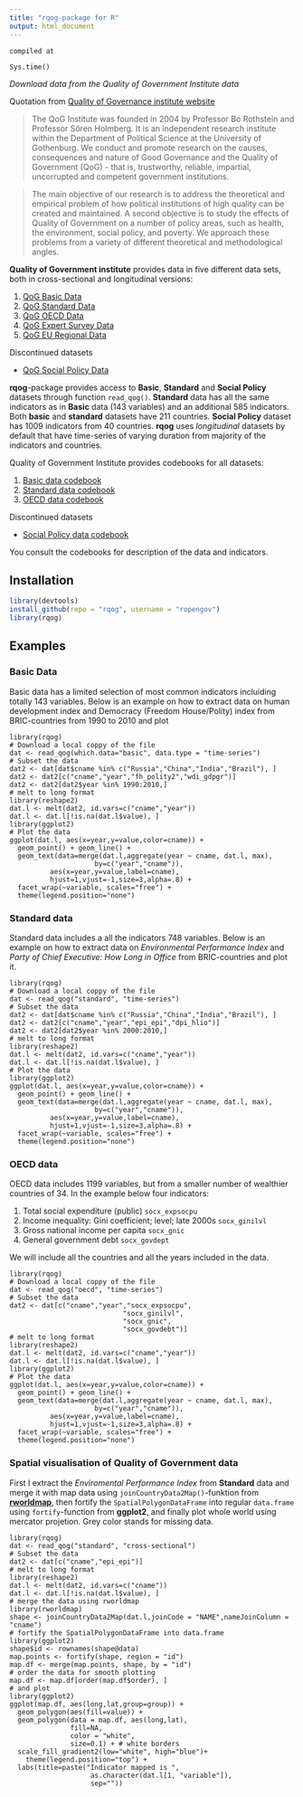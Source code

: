 ```yaml
---
title: "rqog-package for R"
output: html_document
---
```



<!--
%\VignetteEngine{knitr::knitr}
%\VignetteIndexEntry{rqog Markdown Vignette made with knitr}
-->


`compiled at`
```rtimestamp
Sys.time()
```


*Download data from the Quality of Government Institute data*

Quotation from [ Quality of Governance institute website](http://www.qog.pol.gu.se/)

>The QoG Institute was founded in 2004 by Professor Bo Rothstein and Professor Sören Holmberg. It is an independent research institute within the Department of Political Science at the University of Gothenburg. We conduct and promote research on the causes, consequences and nature of Good Governance and the Quality of Government (QoG) - that is, trustworthy, reliable, impartial, uncorrupted and competent government institutions.

>The main objective of our research is to address the theoretical and empirical problem of how political institutions of high quality can be created and maintained. A second objective is to study the effects of Quality of Government on a number of policy areas, such as health, the environment, social policy, and poverty. We approach these problems from a variety of different theoretical and methodological angles.

**Quality of Government institute** provides data in five different data sets, both in cross-sectional and longitudinal versions:

1. [QoG Basic Data](http://www.qog.pol.gu.se/data/datadownloads/qogbasicdata/)
2. [QoG Standard Data](http://www.qog.pol.gu.se/data/datadownloads/qogstandarddata/)
3. [QoG OECD Data](http://qog.pol.gu.se/data/datadownloads/qogoecddata)
4. [QoG Expert Survey Data](http://www.qog.pol.gu.se/data/datadownloads/qogexpertsurveydata/) 
5. [QoG EU Regional Data](http://www.qog.pol.gu.se/data/datadownloads/qogeuregionaldata/)

Discontinued datasets

-  [QoG Social Policy Data](http://www.qog.pol.gu.se/data/datadownloads/qogsocialpolicydata/)

**rqog**-package provides access to **Basic**, **Standard** and **Social Policy** datasets through function `read_qog()`. **Standard** data has all the same indicators as in **Basic** data (143 variables) and an additional 585 indicators. Both **basic** and **standard** datasets have 211 countries. **Social Policy** dataset has 1009 indicators from 40 countries. **rqog** uses *longitudinal* datasets by default that have time-series of varying duration from majority of the indicators and countries.

Quality of Government Institute provides codebooks for all datasets: 

1. [Basic data codebook](http://www.qogdata.pol.gu.se/data/qog_bas_jan15.pdf)
2. [Standard data codebook](http://www.qogdata.pol.gu.se/data/qog_std_jan15.pdf)
3. [OECD data codebook](http://www.qogdata.pol.gu.se/data/qog_oecd_jan15.pdf)

Discontinued datasets

- [Social Policy data codebook](http://www.qogdata.pol.gu.se/codebook/codebook_social_4apr12.pdf)

You consult the codebooks for description of the data and indicators.


## Installation

```r
library(devtools)
install_github(repo = "rqog", username = "ropengov")
library(rqog)
```

## Examples

### Basic Data

Basic data has a limited selection of most common indicators incluiding totally 143 variables. Below is an example on how to extract data on human development index and Democracy (Freedom House/Polity) index from BRIC-countries from 1990 to 2010 and plot


```rExampleBasic
library(rqog)
# Download a local coppy of the file
dat <- read_qog(which.data="basic", data.type = "time-series")
# Subset the data
dat2 <- dat[dat$cname %in% c("Russia","China","India","Brazil"), ]
dat2 <- dat2[c("cname","year","fh_polity2","wdi_gdpgr")]
dat2 <- dat2[dat2$year %in% 1990:2010,]
# melt to long format
library(reshape2)
dat.l <- melt(dat2, id.vars=c("cname","year"))
dat.l <- dat.l[!is.na(dat.l$value), ]
library(ggplot2)
# Plot the data
ggplot(dat.l, aes(x=year,y=value,color=cname)) + 
  geom_point() + geom_line() +
  geom_text(data=merge(dat.l,aggregate(year ~ cname, dat.l, max),
                     by=c("year","cname")),
          aes(x=year,y=value,label=cname),
          hjust=1,vjust=-1,size=3,alpha=.8) +
  facet_wrap(~variable, scales="free") +
  theme(legend.position="none")
```


### Standard data

Standard data includes a all the indicators 748 variables. Below is an example on how to extract data on *Environmental Performance Index*  and *Party of Chief Executive: How Long in Office* from BRIC-countries and plot it.


```rExampleStandard
library(rqog)
# Download a local coppy of the file
dat <- read_qog("standard", "time-series")
# Subset the data
dat2 <- dat[dat$cname %in% c("Russia","China","India","Brazil"), ]
dat2 <- dat2[c("cname","year","epi_epi","dpi_hlio")]
dat2 <- dat2[dat2$year %in% 2000:2010,]
# melt to long format
library(reshape2)
dat.l <- melt(dat2, id.vars=c("cname","year"))
dat.l <- dat.l[!is.na(dat.l$value), ]
# Plot the data
library(ggplot2)
ggplot(dat.l, aes(x=year,y=value,color=cname)) + 
  geom_point() + geom_line() +
  geom_text(data=merge(dat.l,aggregate(year ~ cname, dat.l, max),
                     by=c("year","cname")),
          aes(x=year,y=value,label=cname),
          hjust=1,vjust=-1,size=3,alpha=.8) +
  facet_wrap(~variable, scales="free") +
  theme(legend.position="none")
```

### OECD data

OECD data includes 1199 variables, but from a smaller number of wealthier countries of 34. In the example below four indicators:

1. Total social expenditure (public) `socx_expsocpu`
2. Income inequality: Gini coefficient; level; late 2000s `socx_ginilvl`
3. Gross national income per capita `socx_gnic`
4. General government debt `socx_govdept`

We will include all the countries and all the years included in the data.


```rExampleSocialPolicy
library(rqog)
# Download a local coppy of the file
dat <- read_qog("oecd", "time-series")
# Subset the data
dat2 <- dat[c("cname","year","socx_expsocpu",
                            "socx_ginilvl",
                            "socx_gnic",
                            "socx_govdebt")]
# melt to long format
library(reshape2)
dat.l <- melt(dat2, id.vars=c("cname","year"))
dat.l <- dat.l[!is.na(dat.l$value), ]
library(ggplot2)
# Plot the data
ggplot(dat.l, aes(x=year,y=value,color=cname)) + 
  geom_point() + geom_line() +
  geom_text(data=merge(dat.l,aggregate(year ~ cname, dat.l, max),
                     by=c("year","cname")),
          aes(x=year,y=value,label=cname),
          hjust=1,vjust=-1,size=3,alpha=.8) +
  facet_wrap(~variable, scales="free") +
  theme(legend.position="none")
```


### Spatial visualisation of Quality of Government data

First I extract the *Enviromental Performance Index* from **Standard** data and merge it with map data using `joinCountryData2Map()`-funktion from [**rworldmap**](http://cran.r-project.org/web/packages/rworldmap/index.html), then fortify the `SpatialPolygonDataFrame` into regular `data.frame` using `fortify`-function from **ggplot2**,  and finally plot whole world using mercator projetion. Grey color stands for missing data.

```rExampleQogSpatial
library(rqog)
dat <- read_qog("standard", "cross-sectional")
# Subset the data
dat2 <- dat[c("cname","epi_epi")]
# melt to long format
library(reshape2)
dat.l <- melt(dat2, id.vars=c("cname"))
dat.l <- dat.l[!is.na(dat.l$value), ]
# merge the data using rworldmap
library(rworldmap)
shape <- joinCountryData2Map(dat.l,joinCode = "NAME",nameJoinColumn = "cname")
# fortify the SpatialPolygonDataFrame into data.frame
library(ggplot2)
shape$id <- rownames(shape@data)
map.points <- fortify(shape, region = "id")
map.df <- merge(map.points, shape, by = "id")
# order the data for smooth plotting
map.df <- map.df[order(map.df$order), ]
# and plot
library(ggplot2)
ggplot(map.df, aes(long,lat,group=group)) +
  geom_polygon(aes(fill=value)) +
  geom_polygon(data = map.df, aes(long,lat), 
               fill=NA, 
               color = "white",
               size=0.1) + # white borders
  scale_fill_gradient2(low="white", high="blue")+
    theme(legend.position="top") +
  labs(title=paste("Indicator mapped is ",
                    as.character(dat.l[1, "variable"]),
                    sep=""))
```


<!--

### STATA-package

*Christoph Thewes, from University of Potsdam* has already written a package for STATA users. [See details from QoG website](http://www.qog.pol.gu.se/data/dataextras/forstatausers/)

-->